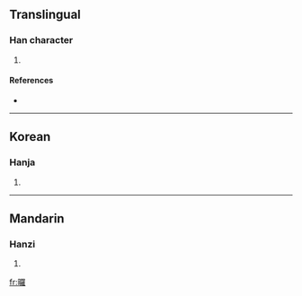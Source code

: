 ==Translingual==

===Han character===
{{Han char|rn=72|rad=日|as=19|sn=23|four=|canj=日田中土 (AWLG)}}

# {{defn|Han|sort=日19}}

====References====
* {{Han ref|kx=0501.420|dkj=14264|dj=0872.180|hdz=21542.160|uh=66EA|ud=26346}}

----

==Korean==

===Hanja===
{{ko-hanja|hangeul=라>나|eumhun=|rv=ra>na|mr=ra>na|y=la>na}}

# {{defn|Korean|sort=日19}}

----

==Mandarin==

===Hanzi===
{{cmn-hanzi|pin=[[luǒ]] ([[luo3]])|wg=lo<sup>3</sup>}}

# {{defn|Mandarin|sort=日19}}

[[fr:曪]]